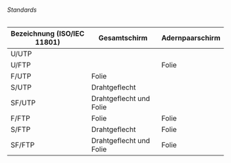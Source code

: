 ###### Standards

| Bezeichnung (ISO/IEC 11801) | Gesamtschirm | Adernpaarschirm |
|-|-|-|
| U/UTP | | |
| U/FTP | | Folie |
| F/UTP | Folie | |
| S/UTP | Drahtgeflecht | |
| SF/UTP | Drahtgeflecht und Folie | |
| F/FTP | Folie | Folie |
| S/FTP | Drahtgeflecht | Folie |
| SF/FTP | Drahtgeflecht und Folie | Folie |